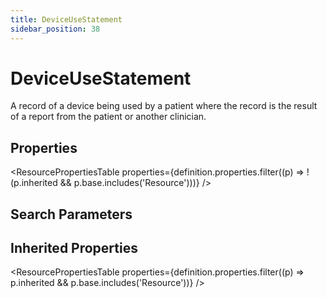 ```yaml
---
title: DeviceUseStatement
sidebar_position: 38
---
```



# DeviceUseStatement

A record of a device being used by a patient where the record is the result of a report from the patient or another clinician.

## Properties

<ResourcePropertiesTable properties={definition.properties.filter((p) => !(p.inherited && p.base.includes('Resource')))} />

## Search Parameters

<SearchParamsTable searchParams={definition.searchParameters} />

## Inherited Properties

<ResourcePropertiesTable properties={definition.properties.filter((p) => p.inherited && p.base.includes('Resource'))} />


